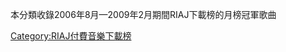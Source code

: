 本分類收錄2006年8月—2009年2月期間RIAJ下載榜的月榜冠軍歌曲

{{catmore|2006年—2009年唱協下載榜冠軍歌曲列表}}

[[Category:RIAJ付費音樂下載榜|Category:RIAJ付費音樂下載榜]]